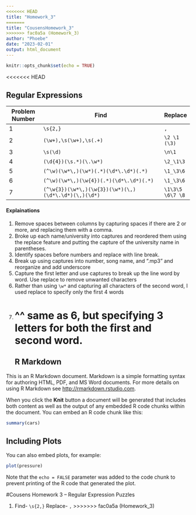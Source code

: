 ```yaml
---
<<<<<<< HEAD
title: "Homework_3"
=======
title: "CousensHomework_3"
>>>>>>> fac0a5a (Homework_3)
author: "Phoebe"
date: "2023-02-01"
output: html_document
---
```


```r
knitr::opts_chunk$set(echo = TRUE)
```

<<<<<<< HEAD



## Regular Expressions

Problem Number | Find                                                  | Replace 
---------------|-------------------------------------------------------|--------
1              |`\s{2,}`                                               |`,`
2              |`(\w+),\s(\w+),\s(.+)`                                 |`\2 \1 (\3)`
3              |`\s(\d)`                                               |`\n\1`
4              |`(\d{4})(\s.*)(\.\w*)`                                 |`\2_\1\3`
5              |`(^\w)(\w*\,)(\w*)(.*)(\d*\.\d*)(.*)`                  |`\1_\3\6`
6              |`(^\w)(\w*\,)(\w{4})(.*)(\d*\.\d*)(.*)`                |`\1_\3\6`
7              |`(^\w{3})(\w*\,)(\w{3})(\w*)(\,)(\d*\.\d*)(\,)(\d*)`   |`\1\3\5 \6\7 \8`

#### Explainations
1. Remove spaces between columns by capturing spaces if there are 2 or more, and replacing them with a comma.
2. Broke up each name/university into captures and reordered them using the replace feature and putting the capture of the university name in parentheses.
3. Identify spaces before numbers and replace with line break.
4. Break up using captures into number, song name, and ".mp3" and reorganize and add underscore
5. Capture the first letter and use captures to break up the line word by word. Use replace to remove unwanted characters
6. Rather than using `\w*` and capturing all characters of the second word, I used replace to specify only the first 4 words
7. ^^ same as 6, but specifying 3 letters for both the first and second word.
=======
## R Markdown

This is an R Markdown document. Markdown is a simple formatting syntax for authoring HTML, PDF, and MS Word documents. For more details on using R Markdown see <http://rmarkdown.rstudio.com>.

When you click the **Knit** button a document will be generated that includes both content as well as the output of any embedded R code chunks within the document. You can embed an R code chunk like this:

```r
summary(cars)
```

## Including Plots

You can also embed plots, for example:

```r
plot(pressure)
```

Note that the `echo = FALSE` parameter was added to the code chunk to prevent printing of the R code that generated the plot.

#Cousens Homework 3 -- Regular Expression Puzzles

1. Find- `\s{2,}`    Replace- `,`
>>>>>>> fac0a5a (Homework_3)

